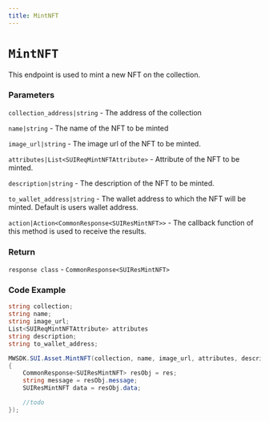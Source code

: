 ```yaml
---
title: MintNFT
---
```


# `MintNFT`

This endpoint is used to mint a new NFT on the collection.

### Parameters

`collection_address|string` - The address of the collection

`name|string` - The name of the NFT to be minted

`image_url|string` -  The image url of the NFT to be minted.

`attributes|List<SUIReqMintNFTAttribute>` - Attribute of the NFT to be minted.

`description|string` - The description of the NFT to be minted.

`to_wallet_address|string` - The wallet address to which the NFT will be minted. Default is users wallet address.

`action|Action<CommonResponse<SUIResMintNFT>>` - The callback function of this method is used to receive the results.

### Return

`response class` - `CommonResponse<SUIResMintNFT>`

### Code Example

```csharp
string collection;
string name;
string image_url;
List<SUIReqMintNFTAttribute> attributes
string description;
string to_wallet_address;

MWSDK.SUI.Asset.MintNFT(collection, name, image_url, attributes, description, to_wallet_address, (res) =>
{
    CommonResponse<SUIResMintNFT> resObj = res;
    string message = resObj.message;
    SUIResMintNFT data = resObj.data;

    //todo
});
```